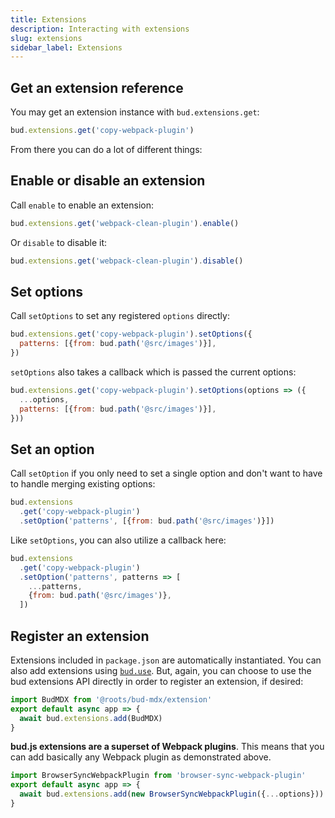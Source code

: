 ```yaml
---
title: Extensions
description: Interacting with extensions
slug: extensions
sidebar_label: Extensions
---
```



## Get an extension reference

You may get an extension instance with `bud.extensions.get`:

```js title="bud.config.mjs"
bud.extensions.get('copy-webpack-plugin')
```

From there you can do a lot of different things:

## Enable or disable an extension

Call `enable` to enable an extension:

```js title="bud.config.mjs"
bud.extensions.get('webpack-clean-plugin').enable()
```

Or `disable` to disable it:

```js title="bud.config.mjs"
bud.extensions.get('webpack-clean-plugin').disable()
```

## Set options

Call `setOptions` to set any registered `options` directly:

```js title="bud.config.mjs"
bud.extensions.get('copy-webpack-plugin').setOptions({
  patterns: [{from: bud.path('@src/images')}],
})
```

`setOptions` also takes a callback which is passed the current options:

```js title="bud.config.mjs"
bud.extensions.get('copy-webpack-plugin').setOptions(options => ({
  ...options,
  patterns: [{from: bud.path('@src/images')}],
}))
```

## Set an option

Call `setOption` if you only need to set a single option and don't want to have to handle
merging existing options:

```js title="bud.config.mjs"
bud.extensions
  .get('copy-webpack-plugin')
  .setOption('patterns', [{from: bud.path('@src/images')}])
```

Like `setOptions`, you can also utilize a callback here:

```js title="bud.config.mjs"
bud.extensions
  .get('copy-webpack-plugin')
  .setOption('patterns', patterns => [
    ...patterns,
    {from: bud.path('@src/images')},
  ])
```

## Register an extension

Extensions included in `package.json` are automatically instantiated. You can also add extensions using [`bud.use`](/docs/bud.use).
But, again, you can choose to use the bud extensions API directly in order to register an extension, if desired:

```js title="bud.config.mjs"
import BudMDX from '@roots/bud-mdx/extension'
export default async app => {
  await bud.extensions.add(BudMDX)
}
```

**bud.js extensions are a superset of Webpack plugins**.
This means that you can add basically any Webpack plugin as demonstrated above.

```js title="bud.config.mjs"
import BrowserSyncWebpackPlugin from 'browser-sync-webpack-plugin'
export default async app => {
  await bud.extensions.add(new BrowserSyncWebpackPlugin({...options}))
}
```
